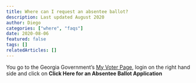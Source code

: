 ```yaml
---
title: Where can I request an absentee ballot?
description: Last updated August 2020
author: Diego
categories: ["where", "faqs"]
date: 2020-08-06
featured: false
tags: []
relatedArticles: []
---
```


You go to the Georgia Government’s [My Voter Page](https://www.mvp.sos.ga.gov/), login on the right hand side and click on **Click Here for an Absentee Ballot Application**
